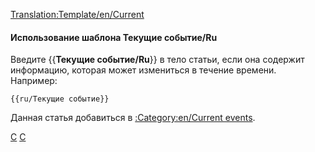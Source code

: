<noinclude>[[Translation:Template/en/Current]]</noinclude><noinclude></noinclude>{{en/Ambox| type  = notice
| image = en/Current event.png | alt = Текущие событие
| text  = Данная статья касается текущих событий. Некоторое информация из неё может быть устаревшей. Статье нужно уделить более пристальное внимание, чем обычно, до тех пор пока событие актуально.
}}<includeonly>{{{1|[[Category:en/Current events]]}}}</includeonly><noinclude>

====Использование шаблона Текущие событие/Ru====
Введите <nowiki>{{</nowiki>'''Текущие событие/Ru'''<nowiki>}}</nowiki> в тело статьи, если она содержит информацию, которая может измениться в течение времени.
Например:
<pre>{{ru/Текущие событие}}</pre>
Данная статья добавиться в [[:Category:en/Current events]].

[[Category:en/Templates|C]][[Category:en/Message boxes|C]]
</noinclude>